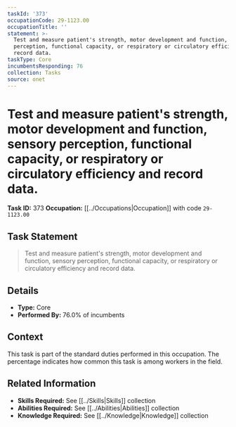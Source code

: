 ```yaml
---
taskId: '373'
occupationCode: 29-1123.00
occupationTitle: ''
statement: >-
  Test and measure patient's strength, motor development and function, sensory
  perception, functional capacity, or respiratory or circulatory efficiency and
  record data.
taskType: Core
incumbentsResponding: 76
collection: Tasks
source: onet
---
```

# Test and measure patient's strength, motor development and function, sensory perception, functional capacity, or respiratory or circulatory efficiency and record data.

**Task ID:** 373
**Occupation:** [[../Occupations|Occupation]] with code `29-1123.00`

## Task Statement

> Test and measure patient's strength, motor development and function, sensory perception, functional capacity, or respiratory or circulatory efficiency and record data.

## Details

- **Type:** Core
- **Performed By:** 76.0% of incumbents

## Context

This task is part of the standard duties performed in this occupation. The percentage indicates how common this task is among workers in the field.

## Related Information

- **Skills Required:** See [[../Skills|Skills]] collection
- **Abilities Required:** See [[../Abilities|Abilities]] collection
- **Knowledge Required:** See [[../Knowledge|Knowledge]] collection
